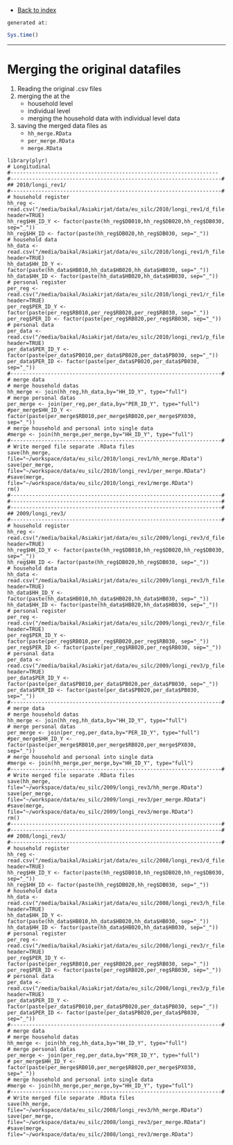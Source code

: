 - [Back to index](index.html)

<link href="http://markuskainu.fi/material/css/rmarkdown.css" rel="stylesheet" type="text/css" title="compact"></link>
<link href='http://fonts.googleapis.com/css?family=Oswald' rel='stylesheet' type='text/css'>

`generated at:`
```r
Sys.time()
```
---

# Merging the original datafiles

1. Reading the original .csv files
2. merging the at the
    - household level
    - individual level
    - merging the household data with individual level data
3. saving the merged data files as
    - `hh_merge.RData`
    - `per_merge.RData`
    - `merge.RData`

```rloadandmerge
library(plyr)
# Longitudinal
#-------------------------------------------------------------------
#--------------------------------------------------------------------#
## 2010/longi_rev1/
#--------------------------------------------------------------------#
# household register 
hh_reg <- read.csv("/media/baikal/Asiakirjat/data/eu_silc/2010/longi_rev1/d_file.csv", header=TRUE)
hh_reg$HH_ID_Y <- factor(paste(hh_reg$DB010,hh_reg$DB020,hh_reg$DB030, sep="_"))
hh_reg$HH_ID <- factor(paste(hh_reg$DB020,hh_reg$DB030, sep="_"))
# household data
hh_data <- read.csv("/media/baikal/Asiakirjat/data/eu_silc/2010/longi_rev1/h_file.csv", header=TRUE)
hh_data$HH_ID_Y <- factor(paste(hh_data$HB010,hh_data$HB020,hh_data$HB030, sep="_"))
hh_data$HH_ID <- factor(paste(hh_data$HB020,hh_data$HB030, sep="_"))
# personal register
per_reg <- read.csv("/media/baikal/Asiakirjat/data/eu_silc/2010/longi_rev1/r_file.csv", header=TRUE)
per_reg$PER_ID_Y <- factor(paste(per_reg$RB010,per_reg$RB020,per_reg$RB030, sep="_"))
per_reg$PER_ID <- factor(paste(per_reg$RB020,per_reg$RB030, sep="_"))
# personal data
per_data <- read.csv("/media/baikal/Asiakirjat/data/eu_silc/2010/longi_rev1/p_file.csv", header=TRUE)
per_data$PER_ID_Y <- factor(paste(per_data$PB010,per_data$PB020,per_data$PB030, sep="_"))
per_data$PER_ID <- factor(paste(per_data$PB020,per_data$PB030, sep="_"))
#--------------------------------------------------------------------#
# merge data
# merge household datas
hh_merge <- join(hh_reg,hh_data,by="HH_ID_Y", type="full")
# merge personal datas
per_merge <- join(per_reg,per_data,by="PER_ID_Y", type="full")
#per_merge$HH_ID_Y <- factor(paste(per_merge$RB010,per_merge$RB020,per_merge$PX030, sep="_"))
# merge household and personal into single data
#merge <- join(hh_merge,per_merge,by="HH_ID_Y", type="full")
#--------------------------------------------------------------------#
# Write merged file separate .RData files
save(hh_merge, file="~/workspace/data/eu_silc/2010/longi_rev1/hh_merge.RData")
save(per_merge, file="~/workspace/data/eu_silc/2010/longi_rev1/per_merge.RData")
#save(merge, file="~/workspace/data/eu_silc/2010/longi_rev1/merge.RData")
rm()
#--------------------------------------------------------------------#
#--------------------------------------------------------------------#
#--------------------------------------------------------------------#
## 2009/longi_rev3/
#--------------------------------------------------------------------#
# household register 
hh_reg <- read.csv("/media/baikal/Asiakirjat/data/eu_silc/2009/longi_rev3/d_file.csv", header=TRUE)
hh_reg$HH_ID_Y <- factor(paste(hh_reg$DB010,hh_reg$DB020,hh_reg$DB030, sep="_"))
hh_reg$HH_ID <- factor(paste(hh_reg$DB020,hh_reg$DB030, sep="_"))
# household data
hh_data <- read.csv("/media/baikal/Asiakirjat/data/eu_silc/2009/longi_rev3/h_file.csv", header=TRUE)
hh_data$HH_ID_Y <- factor(paste(hh_data$HB010,hh_data$HB020,hh_data$HB030, sep="_"))
hh_data$HH_ID <- factor(paste(hh_data$HB020,hh_data$HB030, sep="_"))
# personal register
per_reg <- read.csv("/media/baikal/Asiakirjat/data/eu_silc/2009/longi_rev3/r_file.csv", header=TRUE)
per_reg$PER_ID_Y <- factor(paste(per_reg$RB010,per_reg$RB020,per_reg$RB030, sep="_"))
per_reg$PER_ID <- factor(paste(per_reg$RB020,per_reg$RB030, sep="_"))
# personal data
per_data <- read.csv("/media/baikal/Asiakirjat/data/eu_silc/2009/longi_rev3/p_file.csv", header=TRUE)
per_data$PER_ID_Y <- factor(paste(per_data$PB010,per_data$PB020,per_data$PB030, sep="_"))
per_data$PER_ID <- factor(paste(per_data$PB020,per_data$PB030, sep="_"))
#--------------------------------------------------------------------#
# merge data
# merge household datas
hh_merge <- join(hh_reg,hh_data,by="HH_ID_Y", type="full")
# merge personal datas
per_merge <- join(per_reg,per_data,by="PER_ID_Y", type="full")
#per_merge$HH_ID_Y <- factor(paste(per_merge$RB010,per_merge$RB020,per_merge$PX030, sep="_"))
# merge household and personal into single data
#merge <- join(hh_merge,per_merge,by="HH_ID_Y", type="full")
#--------------------------------------------------------------------#
# Write merged file separate .RData files
save(hh_merge, file="~/workspace/data/eu_silc/2009/longi_rev3/hh_merge.RData")
save(per_merge, file="~/workspace/data/eu_silc/2009/longi_rev3/per_merge.RData")
#save(merge, file="~/workspace/data/eu_silc/2009/longi_rev3/merge.RData")
rm()
#--------------------------------------------------------------------#
#--------------------------------------------------------------------#
## 2008/longi_rev3/
#--------------------------------------------------------------------#
# household register 
hh_reg <- read.csv("/media/baikal/Asiakirjat/data/eu_silc/2008/longi_rev3/d_file.csv", header=TRUE)
hh_reg$HH_ID_Y <- factor(paste(hh_reg$DB010,hh_reg$DB020,hh_reg$DB030, sep="_"))
hh_reg$HH_ID <- factor(paste(hh_reg$DB020,hh_reg$DB030, sep="_"))
# household data
hh_data <- read.csv("/media/baikal/Asiakirjat/data/eu_silc/2008/longi_rev3/h_file.csv", header=TRUE)
hh_data$HH_ID_Y <- factor(paste(hh_data$HB010,hh_data$HB020,hh_data$HB030, sep="_"))
hh_data$HH_ID <- factor(paste(hh_data$HB020,hh_data$HB030, sep="_"))
# personal register
per_reg <- read.csv("/media/baikal/Asiakirjat/data/eu_silc/2008/longi_rev3/r_file.csv", header=TRUE)
per_reg$PER_ID_Y <- factor(paste(per_reg$RB010,per_reg$RB020,per_reg$RB030, sep="_"))
per_reg$PER_ID <- factor(paste(per_reg$RB020,per_reg$RB030, sep="_"))
# personal data
per_data <- read.csv("/media/baikal/Asiakirjat/data/eu_silc/2008/longi_rev3/p_file.csv", header=TRUE)
per_data$PER_ID_Y <- factor(paste(per_data$PB010,per_data$PB020,per_data$PB030, sep="_"))
per_data$PER_ID <- factor(paste(per_data$PB020,per_data$PB030, sep="_"))
#--------------------------------------------------------------------#
# merge data
# merge household datas
hh_merge <- join(hh_reg,hh_data,by="HH_ID_Y", type="full")
# merge personal datas
per_merge <- join(per_reg,per_data,by="PER_ID_Y", type="full")
# per_merge$HH_ID_Y <- factor(paste(per_merge$RB010,per_merge$RB020,per_merge$PX030, sep="_"))
# merge household and personal into single data
#merge <- join(hh_merge,per_merge,by="HH_ID_Y", type="full")
#--------------------------------------------------------------------#
# Write merged file separate .RData files
save(hh_merge, file="~/workspace/data/eu_silc/2008/longi_rev3/hh_merge.RData")
save(per_merge, file="~/workspace/data/eu_silc/2008/longi_rev3/per_merge.RData")
#save(merge, file="~/workspace/data/eu_silc/2008/longi_rev3/merge.RData")

```


